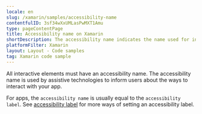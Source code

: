 ```yaml
---
locale: en
slug: /xamarin/samples/accessibility-name
contentfulID: 3sf34wXxUMLasPwMXT1Amu
type: pageContentPage
title: Accessibility name on Xamarin
shortDescription: The accessibility name indicates the name used for interface elements by assistive technologies.
platformFilter: Xamarin
layout: Layout - Code samples
tag: Xamarin code sample
---
```


All interactive elements must have an accessibility name. The accessibility name is used by assistive technologies to inform users about the ways to interact with your app.

For apps, the `accessibility name` is usually equal to the `accessibility label`. See [accessibility label](https://github.com/appt-org/accessibility-code-examples/blob/main/accessibility-label.md) for more ways of setting an accessibility label.

<CodeSample id="accessibility-name" locale="en" platform="xamarin"/>